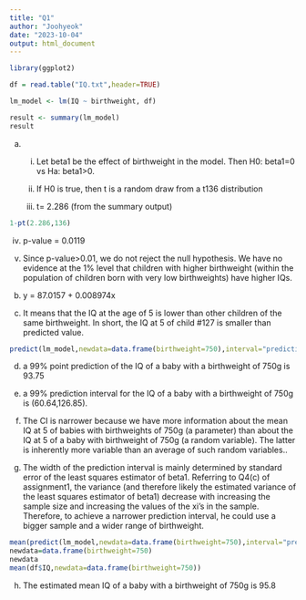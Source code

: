 ```yaml
---
title: "Q1"
author: "Joohyeok"
date: "2023-10-04"
output: html_document
---
```


```r
library(ggplot2)

df = read.table("IQ.txt",header=TRUE)

lm_model <- lm(IQ ~ birthweight, df)

result <- summary(lm_model)
result
```

a) (i) Let beta1 be the effect of birthweight in the model. Then H0: beta1=0 vs Ha: beta1>0.

   (ii) If H0 is true, then t is a random draw from a t136 distribution
   
   (iii) t= 2.286 (from the summary output)
   
```r
1-pt(2.286,136)
```
   (iv) p-value = 0.0119
   
   (v) Since p-value>0.01, we do not reject the null hypothesis. We have no evidence at the 1% level that children with higher birthweight (within the population of children born with very low birthweights) have higher IQs.
   
b) y = 87.0157 + 0.008974x

c) It means that the IQ at the age of 5 is lower than other children of the same birthweight.
In short, the IQ at 5 of child #127 is smaller than predicted value.

```r
predict(lm_model,newdata=data.frame(birthweight=750),interval="prediction",level=0.99)

```
d) a 99% point prediction of the IQ of a baby with a birthweight of 750g is 93.75

e) a 99% prediction interval for the IQ of a baby with a birthweight of 750g is (60.64,126.85).

f) The CI is narrower because we have more information about the mean IQ at 5 of babies with birthweights of 750g (a parameter) than about the IQ at 5 of a baby with birthweight of 750g (a random variable). The latter is inherently more variable than an average of such random variables..

g) The width of the prediction interval is mainly determined by standard error of the least squares estimator of beta1. Referring to Q4(c) of assignment1, the variance (and therefore likely the estimated variance of the least squares estimator of beta1) decrease with increasing the sample size and increasing the values of the xi's in the sample. Therefore, to achieve a narrower prediction interval, he could use a bigger sample and a wider range of birthweight. 

```r
mean(predict(lm_model,newdata=data.frame(birthweight=750),interval="prediction",level=0.99))
newdata=data.frame(birthweight=750)
newdata
mean(df$IQ,newdata=data.frame(birthweight=750))
```
h) The estimated mean IQ of a baby with a birthweight of 750g is 95.8

